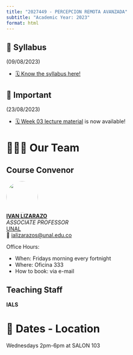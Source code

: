 ```yaml
---
title: "2027449 - PERCEPCION REMOTA AVANZADA"
subtitle: "Academic Year: 2023"
format: html
---
```


::: {.callout-important collapse=false}
## 📢 Syllabus

(09/08/2023)

- [🗓️ Know the syllabus here!](/2023/syllabus.qmd)

:::

::: {.callout-note collapse=false}
## 📢 Important

(23/08/2023)

- [🗓️ Week 03 lecture material](/2023/weeks/week03/page.qmd) is now available!

:::


# 🧑🏻‍🏫 Our Team

::: {.panel-tabset}
## Course Convenor


![](/figures/people/ials.png){fig-align="left" fig-alt="Photo of IVAN LIZARAZO" style="object-fit: cover;width:6em;height:6em;border-radius: 50%;"}  
**[IVAN LIZARAZO](#)** <br/>
_ASSOCIATE PROFESSOR_ <br/>
[UNAL](#)</a><br/>
📧 [ializarazos@unal.edu.co](mailto:)

Office Hours: 

- When: Fridays morning every fortnight
- Where: Oficina 333
- How to book: via e-mail

## Teaching Staff

**IALS**


:::

# 📍 Dates - Location

Wednesdays 2pm-6pm at SALON 103
